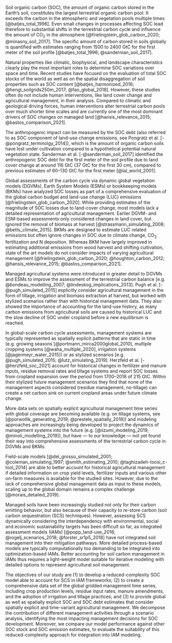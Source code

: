 \introduction

Soil organic carbon (SOC), the amount of organic carbon stored in the Earth’s soil, constitutes the largest terrestrial organic carbon pool. It exceeds the carbon in the atmospheric and vegetation pools multiple times [@batjes_total_1996]. Even small changes in processes affecting SOC lead therefore to substantial shifts in the terrestrial carbon cycle and influence the amount of CO~2~ in the atmosphere [@frielingstein_glob_carbon_2020; @minasny_soil_2017]. The specific amount of carbon stored in soils globally is quantified with estimates ranging from 1500 to 2400 GtC for the first meter of the soil profile [@batjes_total_1996; @sanderman_soil_2017]. 

Natural properties like climatic, biophysical, and landscape characteristics clearly play the most important roles to determine SOC variations over space and time. Recent studies have focused on the evaluation of total SOC stocks of the world as well as on the spatial disaggregation of soil properties such as SOC content [@batjes_harmonized_2016; @hengl_soilgrids250m_2017; @fao_global_2018]. However, these studies often do not include human interventions, like land cover change and agricultural management, in their analysis. Compared to climatic and geological driving forces, human interventions alter terrestrial carbon pools over much shorter time scales and are currently one of the most dominant drivers of SOC changes on managed land [@hansis_relevance_2015; @bastos_comparison_2021]. 

The anthropogenic impact can be measured by the SOC debt (also referred to as SOC component of land-use change emissions, see Pongratz et al. [-@pongratz_terminolgy_2014]), which is the amount of organic carbon soils have lost under cultivation compared to a hypothetical potential natural vegetation state. Sanderman et al. [-@sanderman_soil_2017] identified the anthropogenic SOC debt for the first meter of the soil profile due to land cover change at around 116 GtC (37 GtC for the first 30 cm), compared to previous estimates of 60--130 GtC for the first meter [@lal_world_2001]. 

Global assessments of the carbon cycle via dynamic global vegetation models (DGVMs), Earth System Models (ESMs) or bookkeeping models (BKMs) have analyzed SOC losses as part of a comprehensive evaluation of the global carbon budget and land-use change (LUC) emissions [@frielingstein_glob_carbon_2020]. While providing estimates of the magnitude of SOC losses due to land-cover change, most models lack a detailed representation of agricultural management. Earlier DGVM- and ESM-based assessments only considered changes in land cover, but ignored the removal of biomass at harvest [@strassmann_simulating_2008; @betts_climate_2015]. BKMs are designed to estimate LUC related emissions but often ignore changes in SOC due to climate change, CO~2~ fertilization and N deposition. Whereas BKM have largely improved in estimating additional emissions from wood harvest and shifting cultivation, state of the art models do not consider impacts of varying agricultural management [@frielingstein_glob_carbon_2020; @houghton_carbon_2012; @hansis_relevance_2015; @bastos_comparison_2021]. 

Managed agricultural systems were introduced in greater detail to DGVMs and ESMs to improve the assessment of the terrestrial carbon balance [e.g. @bondeau_modelling_2007; @lindeskog_implications_2013]. Pugh et al. [-@pugh_simulated_2015] explicitly consider agricultural management in the form of tillage, irrigation and biomass extraction at harvest, but worked with stylized scenarios rather than with historical management data. They also showed the importance of accounting for the land-use history, as many carbon emissions from agricultural soils are caused by historical LUC and the slow decline of SOC under cropland before a new equilibrium is reached. 

In global-scale carbon cycle assessments, management systems are typically represented as spatially explicit patterns that are static in time (e.g. growing seasons [@portmann_mirca2000global_2010], multiple cropping systems [@waha_multiple_2020], irrigation systems [@jagermeyr_water_2015]) or as stylized scenarios [e.g. @pugh_simulated_2015; @lutz_simulating_2019]. Herzfeld et al. [-@herzfeld_soc_2021] account for historical changes in fertilizer and manure inputs, residue removal rates and tillage systems and report SOC losses from cropland expansion over the period from 1700--2018 of 215 GtC. Within their stylized future management scenarios they find that none of the management aspects considered (residue management, no-tillage) can create a net carbon sink on current cropland areas under future climate change. 

More data sets on spatially explicit agricultural management time series with global coverage are becoming available (e.g. on tillage systems, see [@porwollik_generating_2019; @prestele_spatially_2018]) and modeling approaches are increasingly being developed to project the dynamics of management systems into the future (e.g. [@iizumi_modeling_2019; @minoli_modelling_2019]), but have --- to our knowledge --- not yet found their way into comprehensive assessments of the terrestrial carbon cycle in DGVMs and BKMs. 

Field-scale models [@del_grosso_simulated_2001; @coleman_simulating_1997; @smith_estimating_2010; @taghizadeh-toosi_c-tool_2014] are able to better account for historical agricultural management if detailed information on crop yield levels, fertilizer inputs and various other on-farm measures is available for the studied sites. However, due to the lack of comprehensive global management data as input to these models, scaling up to the global domain remains a complex challenge [@morais_detailed_2019].

Managed soils have been increasingly studied not only for their carbon emitting behavior, but also because of their capacity to re-store carbon (soil carbon sequestration (SCS) techniques). However, assessing SCS dynamically considering the interdependency with environmental, social and economic sustainability targets has been difficult so far, as integrated assessment models (IAMs) [@popp_land-use_2016; @rogelj_scenarios_2018; @forster_sr1p5_2018] have not integrated soil management into their mitigation pathways. More detailed process-based models are typically computationally too demanding to be integrated into optimization-based IAMs. Better accounting for soil carbon management in IAMs thus requires a light-weight model suitable for iterative modeling with detailed options to represent agricultural soil management. 

The objectives of our study are (1) to develop a reduced-complexity SOC model able to account for SCS in IAM frameworks; (2) to create a comprehensive data set of the global gridded management time series, including crop production levels, residue input rates, manure amendments, and the adoption of irrigation and tillage practices; and (3) to provide global as well as spatially explicit SOC and SOC debt estimates that consider spatially explicit and time-variant agricultural management. 
We decompose the contribution of different management activities through a scenario analysis, identifying the most impacting management decisions for SOC development. Moreover, we compare our model performance against other SOC stock and SOC emission estimates, to evaluate the suitability of this reduced-complexity approach for integration into IAM modeling. 
